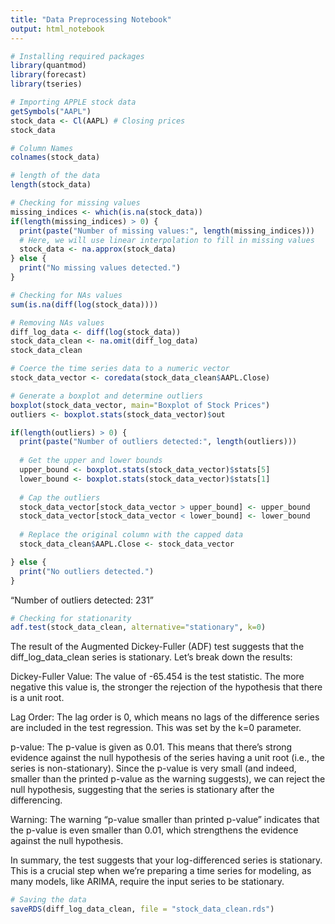```yaml
---
title: "Data Preprocessing Notebook"
output: html_notebook
---
```


```r
# Installing required packages
library(quantmod)
library(forecast)
library(tseries)
```

```r
# Importing APPLE stock data
getSymbols("AAPL")
stock_data <- Cl(AAPL) # Closing prices
stock_data
```

```r
# Column Names
colnames(stock_data)
```

```r
# length of the data
length(stock_data)
```

```r
# Checking for missing values
missing_indices <- which(is.na(stock_data))
if(length(missing_indices) > 0) {
  print(paste("Number of missing values:", length(missing_indices)))
  # Here, we will use linear interpolation to fill in missing values
  stock_data <- na.approx(stock_data)
} else {
  print("No missing values detected.")
}
```

```r
# Checking for NAs values
sum(is.na(diff(log(stock_data))))
```

```r
# Removing NAs values
diff_log_data <- diff(log(stock_data))
stock_data_clean <- na.omit(diff_log_data)
stock_data_clean
```

```r
# Coerce the time series data to a numeric vector
stock_data_vector <- coredata(stock_data_clean$AAPL.Close)

# Generate a boxplot and determine outliers
boxplot(stock_data_vector, main="Boxplot of Stock Prices")
outliers <- boxplot.stats(stock_data_vector)$out

if(length(outliers) > 0) {
  print(paste("Number of outliers detected:", length(outliers)))
  
  # Get the upper and lower bounds
  upper_bound <- boxplot.stats(stock_data_vector)$stats[5]
  lower_bound <- boxplot.stats(stock_data_vector)$stats[1]
  
  # Cap the outliers
  stock_data_vector[stock_data_vector > upper_bound] <- upper_bound
  stock_data_vector[stock_data_vector < lower_bound] <- lower_bound
  
  # Replace the original column with the capped data
  stock_data_clean$AAPL.Close <- stock_data_vector

} else {
  print("No outliers detected.")
}
```
"Number of outliers detected: 231"

```r
# Checking for stationarity
adf.test(stock_data_clean, alternative="stationary", k=0)
```
The result of the Augmented Dickey-Fuller (ADF) test suggests that the diff_log_data_clean series is stationary. Let's break down the results:

Dickey-Fuller Value: The value of -65.454 is the test statistic. The more negative this value is, the stronger the rejection of the hypothesis that there is a unit root.

Lag Order: The lag order is 0, which means no lags of the difference series are included in the test regression. This was set by the k=0 parameter.

p-value: The p-value is given as 0.01. This means that there's strong evidence against the null hypothesis of the series having a unit root (i.e., the series is non-stationary). Since the p-value is very small (and indeed, smaller than the printed p-value as the warning suggests), we can reject the null hypothesis, suggesting that the series is stationary after the differencing.

Warning: The warning "p-value smaller than printed p-value" indicates that the p-value is even smaller than 0.01, which strengthens the evidence against the null hypothesis.

In summary, the test suggests that your log-differenced series is stationary. This is a crucial step when we're preparing a time series for modeling, as many models, like ARIMA, require the input series to be stationary.


```r
# Saving the data
saveRDS(diff_log_data_clean, file = "stock_data_clean.rds")
```
















